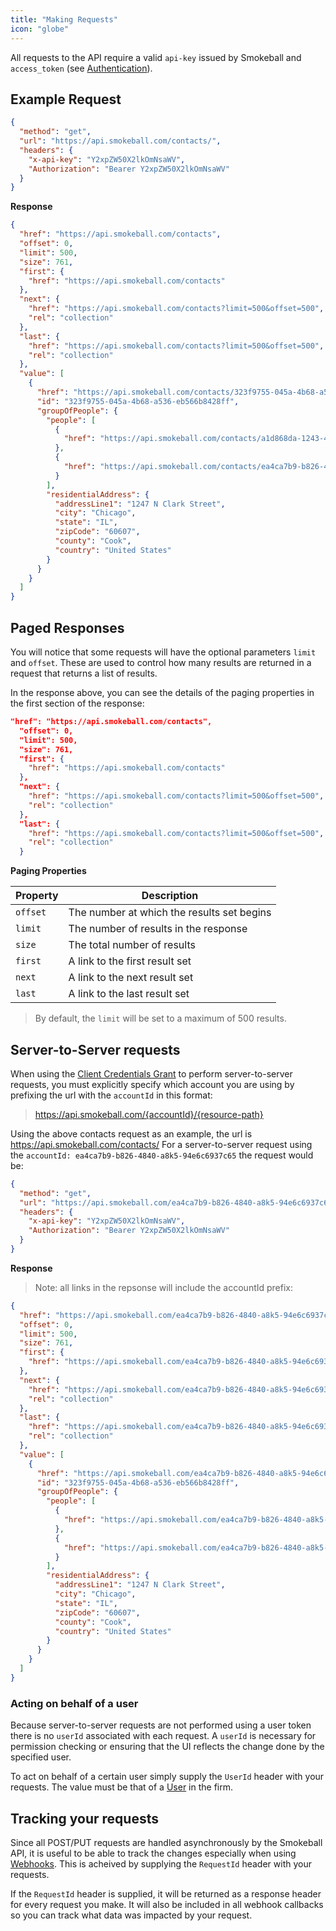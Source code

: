 ```yaml
---
title: "Making Requests"
icon: "globe"
---
```


All requests to the API require a valid `api-key` issued by Smokeball and `access_token` (see [Authentication](c-Authentication.md)).

## Example Request

```json http
{
  "method": "get",
  "url": "https://api.smokeball.com/contacts/",
  "headers": {
    "x-api-key": "Y2xpZW50X2lkOmNsaWV",
    "Authorization": "Bearer Y2xpZW50X2lkOmNsaWV"
  }
}
```

**Response**

``` json
{
  "href": "https://api.smokeball.com/contacts",
  "offset": 0,
  "limit": 500,
  "size": 761,
  "first": {
    "href": "https://api.smokeball.com/contacts"
  },
  "next": {
    "href": "https://api.smokeball.com/contacts?limit=500&offset=500",
    "rel": "collection"
  },
  "last": {
    "href": "https://api.smokeball.com/contacts?limit=500&offset=500",
    "rel": "collection"
  },
  "value": [
    {
      "href": "https://api.smokeball.com/contacts/323f9755-045a-4b68-a536-eb566b8428ff",
      "id": "323f9755-045a-4b68-a536-eb566b8428ff",
      "groupOfPeople": {
        "people": [
          {
            "href": "https://api.smokeball.com/contacts/a1d868da-1243-4b9f-a8e3-cfc5c4abda50"
          },
          {
            "href": "https://api.smokeball.com/contacts/ea4ca7b9-b826-4840-a8b5-94e0c6977c65"
          }
        ],
        "residentialAddress": {
          "addressLine1": "1247 N Clark Street",
          "city": "Chicago",
          "state": "IL",
          "zipCode": "60607",
          "county": "Cook",
          "country": "United States"
        }
      }
    }
  ]
}
```

## Paged Responses

You will notice that some requests will have the optional parameters `limit` and `offset`. These are used to control how many results are returned in a request that returns a list of results. 

In the response above, you can see the details of the paging properties in the first section of the response:

``` json
"href": "https://api.smokeball.com/contacts",
  "offset": 0,
  "limit": 500,
  "size": 761,
  "first": {
    "href": "https://api.smokeball.com/contacts"
  },
  "next": {
    "href": "https://api.smokeball.com/contacts?limit=500&offset=500",
    "rel": "collection"
  },
  "last": {
    "href": "https://api.smokeball.com/contacts?limit=500&offset=500",
    "rel": "collection"
  }
```

**Paging Properties**

Property | Description 
---------|----------
 `offset` | The number at which the results set begins 
 `limit` | The number of results in the response 
 `size` | The total number of results
 `first` | A link to the first result set
 `next` | A link to the next result set
 `last` | A link to the last result set

>By default, the `limit` will be set to a maximum of 500 results. 

## Server-to-Server requests

When using the [Client Credentials Grant](1-Authentication.md#2-client-credentials-grant) to perform server-to-server requests, you must explicitly specify which account you are using by prefixing the url with the `accountId` in this format:

> https://api.smokeball.com/{accountId}/{resource-path}

Using the above contacts request as an example, the url is https://api.smokeball.com/contacts/
For a server-to-server request using the `accountId: ea4ca7b9-b826-4840-a8k5-94e6c6937c65` the request would be:

```json http
{
  "method": "get",
  "url": "https://api.smokeball.com/ea4ca7b9-b826-4840-a8k5-94e6c6937c65/contacts/",
  "headers": {
    "x-api-key": "Y2xpZW50X2lkOmNsaWV",
    "Authorization": "Bearer Y2xpZW50X2lkOmNsaWV"
  }
}
```

**Response**

> Note: all links in the repsonse will include the accountId prefix:

``` json
{
  "href": "https://api.smokeball.com/ea4ca7b9-b826-4840-a8k5-94e6c6937c65/contacts",
  "offset": 0,
  "limit": 500,
  "size": 761,
  "first": {
    "href": "https://api.smokeball.com/ea4ca7b9-b826-4840-a8k5-94e6c6937c65/contacts"
  },
  "next": {
    "href": "https://api.smokeball.com/ea4ca7b9-b826-4840-a8k5-94e6c6937c65/contacts?limit=500&offset=500",
    "rel": "collection"
  },
  "last": {
    "href": "https://api.smokeball.com/ea4ca7b9-b826-4840-a8k5-94e6c6937c65/contacts?limit=500&offset=500",
    "rel": "collection"
  },
  "value": [
    {
      "href": "https://api.smokeball.com/ea4ca7b9-b826-4840-a8k5-94e6c6937c65/contacts/323f9755-045a-4b68-a536-eb566b8428ff",
      "id": "323f9755-045a-4b68-a536-eb566b8428ff",
      "groupOfPeople": {
        "people": [
          {
            "href": "https://api.smokeball.com/ea4ca7b9-b826-4840-a8k5-94e6c6937c65/contacts/a1d868da-1243-4b9f-a8e3-cfc5c4abda50"
          },
          {
            "href": "https://api.smokeball.com/ea4ca7b9-b826-4840-a8k5-94e6c6937c65/contacts/ea4ca7b9-b826-4840-a8b5-94e0c6977c65"
          }
        ],
        "residentialAddress": {
          "addressLine1": "1247 N Clark Street",
          "city": "Chicago",
          "state": "IL",
          "zipCode": "60607",
          "county": "Cook",
          "country": "United States"
        }
      }
    }
  ]
}
```

### Acting on behalf of a user

Because server-to-server requests are not performed using a user token there is no `userId` associated with each request. A `userId` is necessary for permission checking or ensuring that the UI reflects the change done by the specified user.

To act on behalf of a certain user simply supply the `UserId` header with your requests. The value must be that of a [User](https://smokeball.stoplight.io/docs/api-docs/87fac16a57c87-get-firm-staff-user-mappings) in the firm.

## Tracking your requests

Since all POST/PUT requests are handled asynchronously by the Smokeball API, it is useful to be able to track the changes especially when using [Webhooks](6-Webhooks.md). This is acheived by supplying the `RequestId` header with your requests. 

If the `RequestId` header is supplied, it will be returned as a response header for every request you make. It will also be included in all webhook callbacks so you can track what data was impacted by your request. 